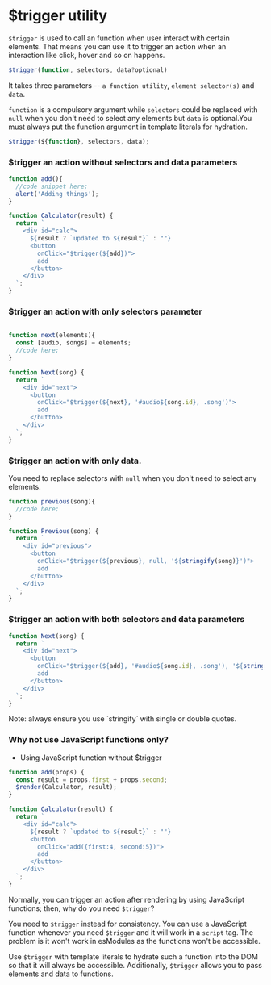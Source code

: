 # $trigger utility

`$trigger` is used to call an function when user interact with certain elements. That means you can use it to trigger an action when an interaction like click, hover and so on happens.

```js copy
$trigger(function, selectors, data?optional)
```

It takes three parameters -- `a function utility`, `element selector(s)` and `data`.

`function` is a compulsory argument while `selectors` could be replaced with `null` when you don't need to select any elements but `data` is optional.You must always put the function argument in template literals for hydration.

```js copy
$trigger(${function}, selectors, data);
```

### $trigger an action without selectors and data parameters

```js copy
function add(){
  //code snippet here;
  alert('Adding things');
}

function Calculator(result) {
  return `
    <div id="calc">
      ${result ? `updated to ${result}` : ""}
      <button 
        onClick="$trigger(${add})">
        add
      </button>
    </div>
  `;
}
```

### $trigger an action with only selectors parameter

```js copy

function next(elements){
  const [audio, songs] = elements;
  //code here;
}

function Next(song) {
  return `
    <div id="next">
      <button 
        onClick="$trigger(${next}, '#audio${song.id}, .song')">
        add
      </button>
    </div>
  `;
}
```

### $trigger an action with only data.

You need to replace selectors with `null` when you don't need to select any elements.

```js copy
function previous(song){
  //code here;
}

function Previous(song) {
  return `
    <div id="previous">
      <button 
        onClick="$trigger(${previous}, null, '${stringify(song)}')">
        add
      </button>
    </div>
  `;
}
```


### $trigger an action with both selectors and data parameters

```js copy
function Next(song) {
  return `
    <div id="next">
      <button 
        onClick="$trigger(${add}, '#audio${song.id}, .song'), '${stringify(song)}'">
        add
      </button>
    </div>
  `;
}
```


<Callout type="info" emoji="ℹ️">
  Note: always ensure you use `stringify` with single or double quotes.
</Callout>

### Why not use JavaScript functions only?

* Using JavaScript function without $trigger

```js copy
function add(props) {
  const result = props.first + props.second;
  $render(Calculator, result);
}

function Calculator(result) {
  return `
    <div id="calc">
      ${result ? `updated to ${result}` : ""}
      <button 
        onClick="add({first:4, second:5})">
        add
      </button>
    </div>
  `;
}
```
Normally, you can trigger an action after rendering by using JavaScript functions; then, why do you need `$trigger`?

You need to `$trigger` instead for consistency. You can use a JavaScript function whenever you need `$trigger` and it will work in a `script` tag. The problem is it won't work in esModules as the functions won't be accessible.

Use `$trigger` with template literals to hydrate such a function into the DOM so that it will always be accessible. Additionally, `$trigger` allows you to pass elements and data to functions.
